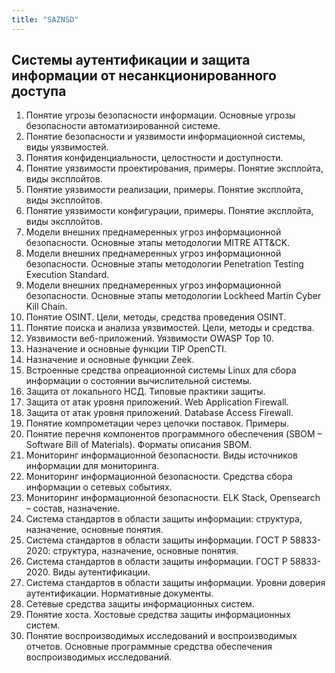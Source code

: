 ```yaml
---
title: "SAZNSD"
---
```


## **Системы аутентификации и защита информации от несанкционированного доступа**

1.  Понятие угрозы безопасности информации. Основные угрозы безопасности автоматизированной системе.
2.  Понятие безопасности и уязвимости информационной системы, виды уязвимостей.
3.  Понятия конфиденциальности, целостности и доступности.
4.  Понятие уязвимости проектирования, примеры. Понятие эксплойта, виды эксплойтов.
5.  Понятие уязвимости реализации, примеры. Понятие эксплойта, виды эксплойтов.
6.  Понятие уязвимости конфигурации, примеры. Понятие эксплойта, виды эксплойтов.
7.  Модели внешних преднамеренных угроз информационной безопасности. Основные этапы методологии MITRE ATT&CK.
8.  Модели внешних преднамеренных угроз информационной безопасности. Основные этапы методологии Penetration Testing Execution Standard.
9.  Модели внешних преднамеренных угроз информационной безопасности. Основные этапы методологии Lockheed Martin Cyber Kill Chain.
10. Понятие OSINT. Цели, методы, средства проведения OSINT.
11. Понятие поиска и анализа уязвимостей. Цели, методы и средства.
12. Уязвимости веб-приложений. Уязвимости OWASP Top 10.
13. Назначение и основные функции TIP OpenCTI.
14. Назначение и основные функции Zeek.
15. Встроенные средства опреационной системы Linux для сбора информации о состоянии вычислительной системы.
16. Защита от локального НСД. Типовые практики защиты.
17. Защита от атак уровня приложений. Web Application Firewall.
18. Защита от атак уровня приложений. Database Access Firewall.
19. Понятие компрометации через цепочки поставок. Примеры.
20. Понятие перечня компонентов программного обеспечения (SBOM -- Software Bill of Materials). Форматы описания SBOM.
21. Мониторинг информационной безопасности. Виды источников информации для мониторинга.
22. Мониторинг информационной безопасности. Средства сбора информации о сетевых событиях.
23. Мониторинг информационной безопасности. ELK Stack, Opensearch -- состав, назначение.
24. Система стандартов в области защиты информации: структура, назначение, основные понятия.
25. Система стандартов в области защиты информации. ГОСТ Р 58833-2020: структура, назначение, основные понятия.
26. Система стандартов в области защиты информации. ГОСТ Р 58833-2020. Виды аутентификации.
27. Система стандартов в области защиты информации. Уровни доверия аутентификации. Нормативные документы.
28. Сетевые средства защиты информационных систем.
29. Понятие хоста. Хостовые средства защиты информационных систем.
30. Понятие воспроизводимых исследований и воспроизводимых отчетов. Основные программные средства обеспечения воспроизводимых исследований.

## 
